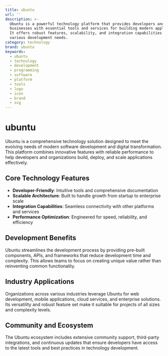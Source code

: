 ```yaml
---
title: ubuntu
url: ''
description: >-
  Ubuntu is a powerful technology platform that provides developers and
  businesses with essential tools and services for building modern applications.
  It offers robust features, scalability, and integration capabilities for
  various development needs.
category: technology
brand: ubuntu
keywords:
  - ubuntu
  - technology
  - development
  - programming
  - software
  - platform
  - tools
  - logo
  - icon
  - brand
  - svg
---
```


# ubuntu

Ubuntu is a comprehensive technology solution designed to meet the evolving needs of modern software development and digital transformation. This platform combines innovative features with reliable performance to help developers and organizations build, deploy, and scale applications effectively.

## Core Technology Features

- **Developer-Friendly**: Intuitive tools and comprehensive documentation
- **Scalable Architecture**: Built to handle growth from startup to enterprise scale
- **Integration Capabilities**: Seamless connectivity with other platforms and services
- **Performance Optimization**: Engineered for speed, reliability, and efficiency

## Development Benefits

Ubuntu streamlines the development process by providing pre-built components, APIs, and frameworks that reduce development time and complexity. This allows teams to focus on creating unique value rather than reinventing common functionality.

## Industry Applications

Organizations across various industries leverage Ubuntu for web development, mobile applications, cloud services, and enterprise solutions. Its versatility and robust feature set make it suitable for projects of all sizes and complexity levels.

## Community and Ecosystem

The Ubuntu ecosystem includes extensive community support, third-party integrations, and continuous updates that ensure developers have access to the latest tools and best practices in technology development.
